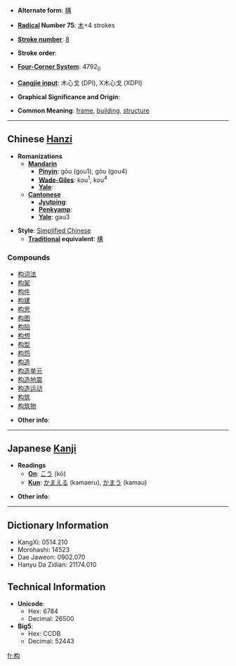 * '''Alternate form''': [[構]]

* '''[[Wiktionary:Chinese radical index| Radical]] Number 75''': [[Wiktionary:Chinese radical index 木|木]]+4 strokes

* '''[[Wiktionary:Chinese total strokes index|Stroke number]]''': [[Wiktionary:Chinese total strokes index 8|8]]

* '''Stroke order''': 

* '''[[Wiktionary:Chinese four corner index|Four-Corner System]]''': 4792<sub>0</sub>

* '''[[Wiktionary:Chinese Cangjie index|Cangjie input]]''': 木心戈 (DPI), X木心戈 (XDPI)

* '''Graphical Significance and Origin''': 

* '''Common Meaning''': [[frame]], [[building]], [[structure]]

----

== Chinese [[Hanzi]] ==

* '''Romanizations'''
** '''[[Mandarin]]'''
*** '''[[Pinyin]]''': gōu (gou1), gòu (gou4)
*** '''[[Wade-Giles]]''': kou<sup>1</sup>, kou<sup>4</sup>
*** '''[[Yale]]''': 
** '''[[Cantonese]]'''
*** '''[[Jyutping]]''':
*** '''[[Penkyamp]]''': 
*** '''[[Yale]]''': gau3

* '''Style''': [[Simplified Chinese]] 
** '''[[Traditional Chinese|Traditional]] equivalent''': [[構]]

===Compounds===
*[[构词法]]
*[[构架]]
*[[构件]]
*[[构建]]
*[[构思]]
*[[构图]]
*[[构陷]]
*[[构想]]
*[[构型]]
*[[构怨]]
*[[构造]]
*[[构造单元]]
*[[构造地震]]
*[[构造运动]]
*[[构筑]]
*[[构筑物]]

* '''Other info''': 

----

== Japanese [[Kanji]] ==

* '''Readings'''
** '''[[On]]''': [[こう]] (kō)
** '''[[Kun]]''': [[かまえる]] (kamaeru), [[かまう]] (kamau)

* '''Other info''':  

----

== Dictionary Information ==

* KangXi: 0514.210
* Morohashi: 14523
* Dae Jaweon: 0902.070
* Hanyu Da Zidian: 21174.010

== Technical Information ==

* '''Unicode''':
** Hex: 6784
** Decimal: 26500
* '''Big5''':
** Hex: CCDB
** Decimal: 52443

[[fr:构]]